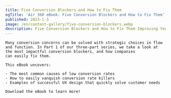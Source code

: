 ```yaml
---
title: Five Conversion Blockers and How to Fix Them
ogTitle: 'Air 360 eBook: Five Conversion Blockers and How to Fix Them'
published: 2023-1-3
image: /en/content-gallery/five-conversion-blockers.webp
description: Five Conversion Blockers and How to Fix Them Improving Your UX Design with the Consumer in Mind Many conversion concerns can be solved with strategic choices in flow and function. In Part 1 of our three-part series, we take a look at the most impactful conversion blockers, and how companies can easily fix them.
---
```


<GalleryHero variant='secondary' src='/en/content-gallery/five-conversion-blockers.webp' FormTitle='Download the eBook to learn more!' slug={slug} lang={lang}>
  <Title>Five conversion blockers and how to fix them</Title>
  <Title as='h2'>Improving your UX design with the consumer in mind</Title>
  <Description>
   
    Many conversion concerns can be solved with strategic choices in flow and function. In Part 1 of our three-part series, we take a look at the most impactful conversion blockers, and how companies
    can easily fix them.

    This eBook uncovers:

    - The most common causes of low conversion rates
    - How to easily vanquish conversion rate killers
    - Examples of successful UX design that quickly solve customer needs

    Download the eBook to learn more!

  </Description>

</GalleryHero>
